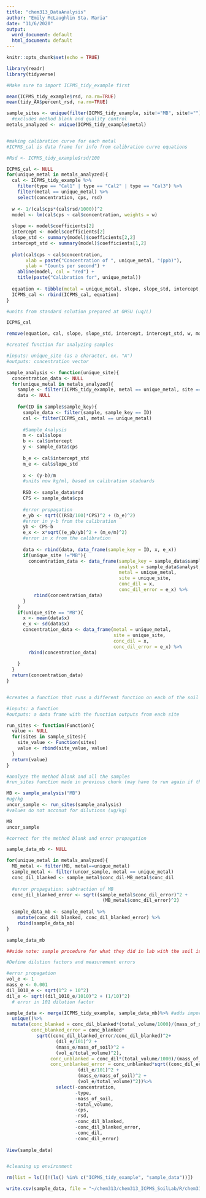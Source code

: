```yaml
---
title: "chem313_DataAnalysis"
author: "Emily McLaughlin Sta. Maria"
date: "11/6/2020"
output:
  word_document: default
  html_document: default
---
```

 
```r
knitr::opts_chunk$set(echo = TRUE)
```

```r

library(readr)
library(tidyverse)

#Make sure to import ICPMS_tidy_example first

mean(ICPMS_tidy_example$rsd, na.rm=TRUE) 
mean(tidy_AA$percent_rsd, na.rm=TRUE)
```

```r

sample_sites <- unique(filter(ICPMS_tidy_example, site!="MB", site!="")$site)
  #excludes method blank and quality control 
metals_analyzed <- unique(ICPMS_tidy_example$metal)



```

```r

#making calibration curve for each metal
#ICPMS_cal is data frame for info from calibration curve equations

#Rsd <- ICPMS_tidy_example$rsd/100

ICPMS_cal <- NULL
for(unique_metal in metals_analyzed){
  cal <- ICPMS_tidy_example %>%
    filter(type == "Cal1" | type == "Cal2" | type == "Cal3") %>%
    filter(metal == unique_metal) %>%
    select(concentration, cps, rsd)
  
  w <- 1/(cal$cps*(cal$rsd/1000))^2
  model <- lm(cal$cps ~ cal$concentration, weights = w)
  
  slope <- model$coefficients[2]
  intercept <- model$coefficients[2]
  slope_std <- summary(model)$coefficients[2,2]
  intercept_std <- summary(model)$coefficients[1,2]
  
  plot(cal$cps ~ cal$concentration,
       xlab = paste("Concentration of ", unique_metal, "(ppb)"),
       ylab = "Counts per second") +
    abline(model, col = "red") +
    title(paste("Calibration for", unique_metal))
  
  equation <- tibble(metal = unique_metal, slope, slope_std, intercept, intercept_std)
  ICPMS_cal <- rbind(ICPMS_cal, equation)
}

#units from standard solution prepared at OHSU (uq/L)

ICPMS_cal

remove(equation, cal, slope, slope_std, intercept, intercept_std, w, model, unique_metal)


```

```r
#created function for analyzing samples

#inputs: unique_site (as a character, ex. "A")
#outputs: concentration vector

sample_analysis <- function(unique_site){
  concentration_data <- NULL
  for(unique_metal in metals_analyzed){
    sample <- filter(ICPMS_tidy_example, metal == unique_metal, site == unique_site)
    data <- NULL
    
    for(ID in sample$sample_key){
      sample_data <- filter(sample, sample_key == ID)
      cal <- filter(ICPMS_cal, metal == unique_metal)
      
      #Sample Analysis
      m <- cal$slope
      b <- cal$intercept
      y <- sample_data$cps
      
      b_e <- cal$intercept_std
      m_e <- cal$slope_std
      
      x <- (y-b)/m
      #units now kg/ml, based on calibration stadnards
      
      RSD <- sample_data$rsd
      CPS <- sample_data$cps
      
      #error propagation 
      e_yb <- sqrt(((RSD/100)*CPS)^2 + (b_e)^2)
      #error in y-b from the calibration
      yb <- CPS-b
      e_x <- x*sqrt((e_yb/yb)^2 + (m_e/m)^2)
      #error in x from the calibration
      
      data <- rbind(data, data_frame(sample_key = ID, x, e_x))
      if(unique_site !="MB"){
        concentration_data <- data_frame(sample_key = sample_data$sample_key,
                                         analyst = sample_data$analyst,
                                         metal = unique_metal,
                                         site = unique_site,
                                         conc_dil = x,
                                         conc_dil_error = e_x) %>%
          rbind(concentration_data)
      }
    }
    if(unique_site == "MB"){
      x <- mean(data$x)
      e_x <- sd(data$x)
      concentration_data <- data_frame(metal = unique_metal,
                                       site = unique_site,
                                       conc_dil = x,
                                       conc_dil_error = e_x) %>%
        rbind(concentration_data)
                              
    }
  }
  return(concentration_data)
}



```

```r

#creates a function that runs a different function on each of the soil sample sites

#inputs: a function
#outputs: a data frame with the function outputs from each site

run_sites <- function(Function){
  value <- NULL
  for(sites in sample_sites){
    site_value <- Function(sites)
    value <- rbind(site_value, value)
  }
  return(value)
}

```


```r

#analyze the method blank and all the samples
#run_sites function made in previous chunk (may have to run again if this code isn't running)

MB <- sample_analysis("MB")
#ug/kg
uncor_sample <- run_sites(sample_analysis)
#values do not acconut for dilutions (ug/kg)

MB
uncor_sample


```

```r

#correct for the method blank and error propagation

sample_data_mb <- NULL

for(unique_metal in metals_analyzed){
  MB_metal <- filter(MB, metal==unique_metal)
  sample_metal <- filter(uncor_sample, metal == unique_metal)
  conc_dil_blanked <- sample_metal$conc_dil-MB_metal$conc_dil
  
  #error propagation: subtraction of MB
  conc_dil_blanked_error <- sqrt((sample_metal$conc_dil_error)^2 +
                                   (MB_metal$conc_dil_error)^2)
  
  sample_data_mb <- sample_metal %>%
    mutate(conc_dil_blanked, conc_dil_blanked_error) %>%
    rbind(sample_data_mb)
}

sample_data_mb

##side note: sample procedure for what they did in lab with the soil is on slide 22 of ICPMS Data Analysis Code ppt

```

```r

#Define dilution factors and measurement errors

#error propagation 
vol_e <- 1
mass_e <- 0.001
dil_1010_e <- sqrt(1^2 + 10^2)
dil_e <- sqrt((dil_1010_e/1010)^2 + (1/10)^2)
  # error in 101 dilution factor

sample_data <- merge(ICPMS_tidy_example, sample_data_mb)%>% #adds important details, like soil mass
  unique()%>%
  mutate(conc_blanked = conc_dil_blanked*(total_volume/1000)/(mass_of_soil/1000)*101,
         conc_blanked_error = conc_blanked*
           sqrt((conc_dil_blanked_error/conc_dil_blanked)^2+
                  (dil_e/101)^2 +
                  (mass_e/mass_of_soil)^2 +
                  (vol_e/total_volume)^2),
                conc_unblanked = conc_dil*(total_volume/1000)/(mass_of_soil/1000)*101,
                conc_unblanked_error = conc_unblanked*sqrt((conc_dil_error/conc_dil)^2 +
                          (dil_e/101)^2 +
                          (mass_e/mass_of_soil)^2 +
                          (vol_e/total_volume)^2))%>%
                  select(-concentration,
                         -type,
                         -mass_of_soil,
                         -total_volume,
                         -cps,
                         -rsd,
                         -conc_dil_blanked,
                         -conc_dil_blanked_error,
                         -conc_dil,
                         -conc_dil_error)
                  
View(sample_data)



```


```r

#cleaning up environment

rm(list = ls()[!(ls() %in% c("ICPMS_tidy_example", "sample_data"))])

write.csv(sample_data, file = "~/chem313/chem313_ICPMS_SoilLab/R/chem313_ICPMSAnalysis.csv")

```



















